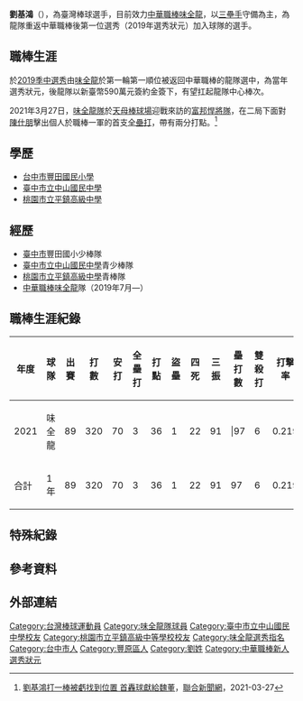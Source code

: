 {{Infobox CPBL player|
|name=劉基鴻|
|image=|
|width=300|
|caption=|
|position=內野手|
|team=味全龍|
|number=46|
|bats=右|
|throws=右|
|birthdate={{birth_date_and_age|2000|11|3|mf=y}}|
|birthplace={{TWN}}[[臺中市|臺中市]][[豐原區|豐原區]]|
|debutdate=3月14日
|debutyear=2021年
|debutteam=味全龍
|statyear=2021年球季
|stat1label=打擊率
|stat1value=0.219
|stat2label=全壘打
|stat2value=3
|stat3label=打點
|stat3value=36
|stat4label=盜壘
|stat4value=1
|teams=<nowiki></nowiki> 
*[[味全龍|味全龍]]（2019年—）
}}

'''劉基鴻'''（{{bd|2000年|11月3日|||CatIdx=劉}}），為臺灣棒球選手，目前效力[[中華職棒|中華職棒]][[味全龍|味全龍]]，以[[三壘手|三壘手]]守備為主，為龍隊重返中華職棒後第一位選秀（2019年選秀狀元）加入球隊的選手。

==職棒生涯==
於[[中華職棒歷年選秀會#職棒三十年（2019年）|2019季中選秀]]由[[味全龍|味全龍]]於第一輪第一順位被返回中華職棒的龍隊選中，為當年選秀狀元，後龍隊以新臺幣590萬元簽約金簽下，有望扛起龍隊中心棒次。

2021年3月27日，[[味全龍隊|味全龍隊]]於[[天母棒球場|天母棒球場]]迎戰來訪的[[富邦悍將隊|富邦悍將隊]]，在二局下面對[[陳仕朋|陳仕朋]]擊出個人於職棒一軍的首支[[全壘打|全壘打]]，帶有兩分打點。<ref>[https://udn.com/news/story/7001/5348498?from=udn-ch1_breaknews-1-0-news 劉基鴻打一棒被虧找到位置 首轟球獻給魏董]，[[聯合新聞網|聯合新聞網]]，2021-03-27</ref>

==學歷==
*[[台中市豐田國民小學|台中市豐田國民小學]]
*[[臺中市立中山國民中學|臺中市立中山國民中學]]
*[[桃園市立平鎮高級中學|桃園市立平鎮高級中學]]

==經歷==
*[[臺中市|臺中市]]豐田國小少棒隊
*[[臺中市立中山國民中學|臺中市立中山國民中學]]青少棒隊
*[[桃園市立平鎮高級中學|桃園市立平鎮高級中學]]青棒隊
*[[中華職棒|中華職棒]][[味全龍|味全龍]]隊（2019年7月—）

==職棒生涯紀錄==
{| class="wikitable" width="1000px"
|- align="center"
!年度!!球隊!!出賽!!打數!!安打!!全壘打!!打點!!盜壘!!四死!!三振!!壘打數!!雙殺打!!打擊率!!上壘率!!長打率!!OPS 
|- align="center"
|2021||味全龍||89||320||70||3||36||1||22||91|||97||6||0.219||0.287||0.303||0.590
|- align=middle style="color:black; background-color:red"
|合計||1年||89||320||70||3||36||1||22||91||97||6||0.219||0.287||0.303||0.590
|}

==特殊紀錄==


== 參考資料 ==
{{reflist}}

==外部連結==
{{台灣棒球維基館}}
{{中華職棒球員資料|id=005545|name=劉基鴻}}
{{start box}}
{{s-before|[[戴培峰|戴培峰]]}}
{{s-title|[[中華職棒新人選秀狀元|中華職棒新人選秀狀元]]|2019年}}
{{s-after|[[王維中|王維中]]}}
{{end box}}
{{味全龍隊球員名單}}
{{中華職棒新人選秀狀元}}
{{DEFAULTSORT:Liu Chi Hung}}
[[Category:台灣棒球運動員|Category:台灣棒球運動員]]
[[Category:味全龍隊球員|Category:味全龍隊球員]]
[[Category:臺中市立中山國民中學校友|Category:臺中市立中山國民中學校友]]
[[Category:桃園市立平鎮高級中等學校校友|Category:桃園市立平鎮高級中等學校校友]]
[[Category:味全龍選秀指名|Category:味全龍選秀指名]]
[[Category:台中市人|Category:台中市人]]
[[Category:豐原區人|Category:豐原區人]]
[[Category:劉姓|Category:劉姓]]
[[Category:中華職棒新人選秀狀元|Category:中華職棒新人選秀狀元]]
